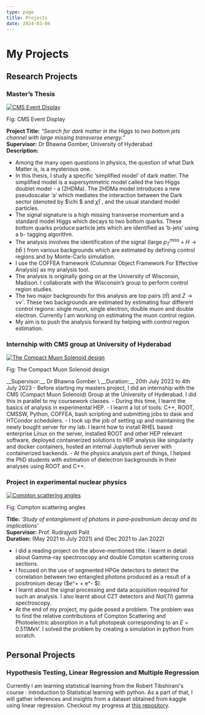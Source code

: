 ```yaml
---
type: page
title: Projects
date: 2024-03-06
---
```



# My Projects

## Research Projects

### Master’s Thesis 
<div >
	<a href="https://home.cern/resources/image/experiments/cms-images-gallery">
		<Image
			src="/images/CMS.jpg"
			alt="CMS Event Display"
			width={1125}
			height={750}
			priority
			className="next-image hover:brightness-110 rounded-lg shadow-md"
		/>
	</a>
	<p className='text-sm flex justify-center'>Fig: CMS Event Display</p>
</div>

__Project Title:__ *“Search for dark matter in the Higgs to two bottom jets channel with large missing transverse energy.”* \
__Supervisor:__ Dr Bhawna Gomber, University of Hyderabad \
__Description:__ 
- Among the many open questions in physics, the question of what Dark Matter is, is a mysterious one.
- In this thesis, I study a specific ‘simplified model’ of dark matter. The simplified model is a supersymmetric
model called the two Higgs doublet model - a (2HDMa). The 2HDMa model introduces a new pseudoscalar ‘a’
which mediates the interaction between the Dark sector (denoted by $\chi $ and $\bar{\chi}$) , and the usual standard model
particles.
- The signal signature is a high missing transverse momentum and a standard model Higgs which decays to
two bottom quarks. These bottom quarks produce particle jets which are identified as ‘b-jets’ using a b-
tagging algorithm.
- The analysis involves the identification of the signal (large $p_T^{miss} + H \rightarrow b\bar{b}$ ) from various backgrounds which
are estimated by defining control regions and by Monte-Carlo simulation.
- I use the COFFEA framework (Columnar Object Framework For Effective Analysis) as my analysis tool.
- The analysis is originally going on at the University of Wisconsin, Madison. I collaborate with the
Wisconsin’s group to perform control region studies.
- The two major backgrounds for this analysis are top pairs ($t\bar{t}$) and $Z \rightarrow \nu\bar{\nu}$ . These two backgrounds
are estimated by estimating four different control regions: single muon, single electron, double
muon and double electron. Currently I am working on estimating the muon control region.
- My aim is to push the analysis forward by helping with control region estimation.

### Internship with CMS group at University of Hyderabad
<div >
	<a href="https://home.cern/resources/image/experiments/cms-images-gallery">
		<Image
			src="/images/cms2.jpg"
			alt="The Compact Muon Solenoid design"
			width={1125}
			height={750}
			priority
			className="next-image hover:brightness-110 rounded-lg shadow-md"
		/>
	</a>
	<p className='text-sm flex justify-center'>Fig: The Compact Muon Solenoid design</p>
</div>
__Supervisor:__ Dr Bhawna Gomber \
__Duration:__ 20th July 2022 to 4th July 2023 
- Before starting my masters project, I did an internship with the CMS (Compact Muon Solenoid)
Group at the University of Hyderabad. I did this in parallel to my coursework classes.
- During this time, I learnt the basics of analysis in experimental HEP.
- I learnt a lot of tools: C++, ROOT, CMSSW, Python, COFFEA, bash scripting and submitting jobs to
dask and HTCondor schedulers.
- I took up the job of setting up and maintaining the newly bought server for my lab. I learnt how to
install RHEL based enterprise Linux on the server, installed ROOT and other HEP relevant software,
deployed containerized solutions to HEP analysis like singularity and docker containers, hosted an
internal Jupyterhub server with containerized backends.
- At the physics analysis part of things, I helped the PhD students with estimation of dielectron
backgrounds in their analyses using ROOT and C++.


### Project in experimental nuclear physics
<div >
	<a href="https://www.nature.com/articles/s41467-021-22907-5/figures/1">
		<Image
			src="/images/entangle.webp"
			alt="Compton scattering angles"
			width={1125}
			height={750}
			priority
			className="next-image hover:brightness-110 rounded-lg shadow-md"
		/>
	</a>
	<p className='text-sm flex justify-center'>Fig: Compton scattering angles</p>
</div>

__Title:__ 
*‘Study of entanglement of photons in para-positronium decay and its implications’* \
__Supervisor:__ Prof. Rudrajyoti Palit \
__Duration:__ (May 2021 to July 2021) and (Dec 2021 to Jan 2022)
- I did a reading project on the above-mentioned title. I learnt in detail about Gamma-ray spectroscopy
and double Compton scattering cross sections.
- I focused on the use of segmented HPGe detectors to detect the correlation between two entangled
photons produced as a result of a positronium decay ($e^+ + e^- $).
- I learnt about the signal processing and data acquisition required for such an analysis. I also learnt
about CZT detectors and $NaI(Tl)$ gamma spectroscopy.
- At the end of my project, my guide posed a problem. The problem was to find the relative
contributions of Compton Scattering and Photoelectric absorption in a full photopeak corresponding
to an $E=0.511MeV$. I solved the problem by creating a simulation in python from scratch.

## Personal Projects 

### Hypothesis Testing, Linear Regression and Multiple Regression

Currently I am learning statistical learning from the Robert Tibshirani's course : Introduction to Statistical learning
with python. As a part of that, I will gather inferences and insights from a dataset obtained from kaggle using linear regression.
Checkout my progress at [this repository](https://github.com/prayagyadav/Linear_Regression).
